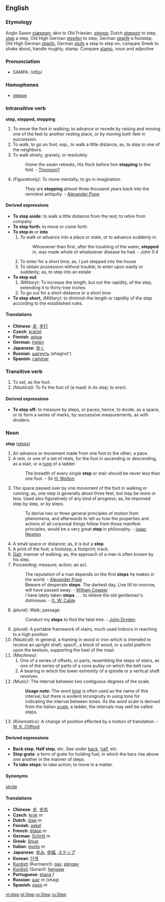 ==English==
===Etymology===
Anglo Saxon ''[[stæppan]]''; akin to Old Friesian. ''[[steppa]]'', Dutch ''[[stappen]]'' to step, ''[[stap]]'' a step, Old High German ''[[stepfen]]'' to step, German ''[[stapfe]]'' a footstep, Old High German ''[[stapfo]]'', German ''[[stufe]]'' a step to step on; compare Greek to shake about, handle roughly, stamp. Compare [[stamp]], noun and adjective
===Pronunciation===
*SAMPA: /stEp/
===Homophones===
*[[steppe]]
===Intransitive verb===
'''step, stepped, stepping'''
#To move the foot in walking; to advance or recede by raising and moving one of the feet to another resting place, or by moving both feet in succession.
#To walk; to go on foot; esp., to walk a little distance; as, to step to one of the neighbors.
#To walk slowly, gravely, or resolutely.
#:Home the swain retreats, His flock before him '''stepping''' to the fold. - [[Thomson?]]
#''(Figuratively):'' To move mentally; to go in imagination.
#:They are '''stepping''' almost three thousand years back into the remotest antiquity. - [[Alexander Pope]]
====Derived expressions====
*'''To step aside''': to walk a little distance from the rest; to retire from company
*'''To step forth''': to move or come forth
*'''To step in''' ''or'' '''into'''
*#To walk or advance into a place or state, or to advance suddenly in.
*#:Whosoever then first, after the troubling of the water, '''stepped''' in, was made whole of whatsoever disease he had. - ''John 5:4''
*#To enter for a short time; as, I just stepped into the house
*#To obtain possession without trouble; to enter upon easily or suddenly; as, to step into an estate
*'''To step out''':
*#''(Military):'' To increase the length, but not the rapidity, of the step, extending it to thirty-tree inches
*#To go out for a short distance or a short time
*'''To step short''', ''(Military):'' to diminish the length or rapidity of the step according to the established rules.
====Translations====
*'''Chinese''': [[走]], [[步行]]
*'''Czech''': [[kráčet]]
*'''Finnish''': [[astua]]
*'''German''': [[treten]]
*'''Japanese''': [[歩く]]
*'''Russian''': [[шагнуть]] (shagnut')
*'''Spanish''': [[caminar]]

===Transitive verb===
#To set, as the foot.
#''(Nautical):'' To fix the foot of (a mast) in its step; to erect. 
====Derived expressions====
*'''To step off:''' to measure by steps, or paces; hence, to divide, as a space, or to form a series of marks, by successive measurements, as with dividers.

===Noun===
'''step''' ([[steps]])
#An advance or movement made from one foot to the other; a pace.
#A rest, or one of a set of rests, for the foot in ascending or descending, as a stair, or a [[rung]] of a ladder.
#:The breadth of every single '''step''' or stair should be never less than one foot. - Sir [[H. Wotton]]
#The space passed over by one movement of the foot in walking or running; as, one step is generally about three feet, but may be more or less. Used also figuratively of any kind of progress; as, he improved step by step, or by steps.
#:To derive two or three general principles of motion from phenomena, and afterwards to tell us how the properties and actions of all corporeal things follow from those manifest principles, would be a very great '''step''' in philosophy. - [[Isaac Newton]]
#A small space or distance; as, it is but a '''step'''.
#A print of the foot; a footstep; a footprint; track.
#[[Gait]]; manner of walking; as, the approach of a man is often known by his step.
#Proceeding; measure; action; an act.
#:The reputation of a man depends on the first '''steps''' he makes in the world. - [[Alexander Pope]]
#:Beware of desperate '''steps'''. The darkest day, Live till to-morrow, will have passed away. - [[William Cowper]]
#:I have lately taken '''steps''' . . . to relieve the old gentleman's distresses. - [[G. W. Cable]]
#''(plural):'' Walk; passage.
#:Conduct my '''steps''' to find the fatal tree. - [[John Dryden]]
#''(plural):'' A portable framework of stairs, much used indoors in reaching to a high position
#''(Nautical):'' In general, a framing in wood or iron which is intended to receive an upright shaft; specif., a block of wood, or a solid platform upon the keelson, supporting the heel of the mast.
#''(Machines):''
##One of a series of offsets, or parts, resembling the steps of stairs, as one of the series of parts of a cone pulley on which the belt runs
##A bearing in which the lower extremity of a spindle or a vertical shaft revolves.
#''(Music):'' The interval between two contiguous degrees of the scale.
#:'''Usage note:''' The word [[tone]] is often used as the name of this interval; but there is evident incongruity in using tone for indicating the interval between tones. As the word scale is derived from the Italian ''[[scala]]'', a ladder, the intervals may well be called steps.
#''(Kinematics):'' A change of position effected by a motion of translation. - [[W. K. Clifford]]
====Derived expressions====
*'''Back step''', '''Half step''', etc. See under [[back]], [[half]], etc.
*'''Step grate''': a form of grate for holding fuel, in which the bars rise above one another in the manner of steps
*'''To take steps''': to take action; to move in a matter.

====Synonyms====
[[stride]]

====Translations====
*'''Chinese''': [[步]], [[步态]]
*'''Czech''': [[krok]] ''m''
*'''Dutch''': [[stap]] ''m''
*'''Finnish''': [[askel]]
*'''French''': [[étape]] ''m''
*'''German''': [[Schritt]] ''m''
*'''Greek''': [[βήμα]]
*'''Italian''': [[punto]] ''m''
*'''Japanese''': [[歩み]], [[歩幅]], [[ステップ]]
*'''Korean''': [[단계]]
*[[Kurdish]] (Kurmancî): [[gav]], [[pêngav]]
*[[Kurdish]] (Soranî): [[hengaw]]
*'''Portuguese''': [[etapa]] ''f''
*'''Russian''': [[шаг]] ''m'' (shag)
*'''Spanish''': [[paso]] ''m''

[[nl:step]]
[[pl:Step]]
[[ro:Step]]
[[ru:Step]]